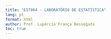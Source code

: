 ```yaml
---
title: "EST064 - LABORATÓRIO DE ESTATÍSTICA"
lang: pt
format: html
author: Prof. Lupércio França Bessegato
toc: true
---
```

